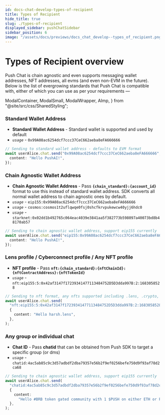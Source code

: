 ```yaml
---
id: docs-chat-develop-types-of-recipient
title: Types of Recipient
hide_title: true
slug: ./types-of-recipient
displayed_sidebar: pushChatSidebar
sidebar_position: 6
image: "/assets/docs/previews/docs_chat_develop--types_of_recipient.png"
---
```


# Types of Recipient overview

Push Chat is chain agnostic and even supports messaging wallet addresses, NFT addresses, all evms (and even non-EVM in the future). Below is the list of evergrowing standards that Push Chat is compatible with, either of which you can use as per your requirements —

<head>
  <title>Types of Recipient | Push Chat | Push Documentation`}</title>
</head>

  ModalContainer,
  ModalSmall,
  ModalWrapper,
  AImp,
} from "@site/src/css/SharedStyling";

### Standard Wallet Address

- **Standard Wallet Address** - Standard wallet is supported and used by default
- _`usage`_ - `0x99A08ac6254dcf7ccc37CeC662aeba8eFA666666`

```typescript
// Sending to standard wallet address - defaults to EVM format
await userAlice.chat.send("0x99A08ac6254dcf7ccc37CeC662aeba8eFA666666", {
  content: "Hello PushAI!",
});
```

### Chain Agnostic Wallet Address

- **Chain Agnostic Wallet Address** - Pass **`{chain_standard}:{account_id}`** format to use this instead of standard wallet address. SDK converts all normal wallet address to chain agnostic ones by default.
- _`usage`_ - `eip155:0x99A08ac6254dcf7ccc37CeC662aeba8eFA666666`
- _`usage`_ - `cosmos:cosmos1t2uflqwqe0fsj0shcfkrvpukewcw40yjj6hdc0`
- _`usage`_ - `starknet:0x02dd1b492765c064eac4039e3841aa5f382773b598097a40073bd8b48170ab57`

```typescript
// Sending to chain agnostic wallet address, support eip155 currently
await userAlice.chat.send("eip155:0x99A08ac6254dcf7ccc37CeC662aeba8eFA666666", {
  content: "Hello PushAI!",
});
```

### Lens profile / Cyberconnect profile / Any NFT profile

- **NFT profile** - Pass **`nft:{chain_standard}:{nftChainId}:{nftContractAddress}:{nftTokenId}`**
- _`usage`_ - `nft:eip155:5:0x42af3147f17239341477113484752D5D3dda997B:2:1683058528`

```typescript
// Sending to nft format, any nfts supported including .lens, .crypto, .polygon or your crypto punks
await userAlice.chat.send(
  "nft:eip155:5:0x42af3147f17239341477113484752D5D3dda997B:2:1683058528",
  {
    content: "Hello harsh.lens",
  },
);
```

### Any group or individual chat

- **Chat ID** - Pass **chatid** that can be obtained from Push SDK to target a specific group (or dms)
- _`usage`_ - `chatid:4ac5ab85c9c3d57adbdf2dba79357e56b2f9ef0256befe750d9f93af78d2ca68`

```typescript
// Sending to chain agnostic wallet address, support eip155 currently
await userAlice.chat.send(
  "chatid:4ac5ab85c9c3d57adbdf2dba79357e56b2f9ef0256befe750d9f93af78d2ca68",
  {
    content:
      "Hello #BRB token gated community with 1 $PUSH on either ETH or Polygon",
  },
);
```
